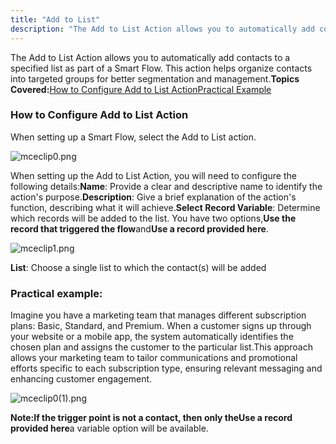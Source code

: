 ```yaml
---
title: "Add to List"
description: "The Add to List Action allows you to automatically add contacts to a specified list as part of a Smart Flow. This action helps organize contacts into"
---
```


The Add to List Action allows you to automatically add contacts to a specified list as part of a Smart Flow. This action helps organize contacts into targeted groups for better segmentation and management.**Topics Covered:**[How to Configure Add to List Action](https://support.salesmate.io/hc/en-us/articles/38138553100185-Add-to-List#h_01J977QPRFG409GZZR26Q34AV6)[Practical Example](https://support.salesmate.io/hc/en-us/articles/38138553100185-Add-to-List#h_01J97862HDF1GZ0RBFDST32MS4)

### How to Configure Add to List Action

When setting up a Smart Flow, select the Add to List action.

![mceclip0.png](./images/mceclip0.png)

When setting up the Add to List Action, you will need to configure the following details:**Name**: Provide a clear and descriptive name to identify the action's purpose.**Description**: Give a brief explanation of the action's function, describing what it will achieve.**Select Record Variable**: Determine which records will be added to the list. You have two options,**Use the record that triggered the flow**and**Use a record provided here**.

![mceclip1.png](./images/mceclip1-2.png)

**List**: Choose a single list to which the contact(s) will be added

### Practical example:

Imagine you have a marketing team that manages different subscription plans: Basic, Standard, and Premium. When a customer signs up through your website or a mobile app, the system automatically identifies the chosen plan and assigns the customer to the particular list.This approach allows your marketing team to tailor communications and promotional efforts specific to each subscription type, ensuring relevant messaging and enhancing customer engagement.

![mceclip0(1).png](./images/mceclip01.png)

**Note:**If the trigger point is not a contact, then only the**Use a record provided here**a variable option will be available.

